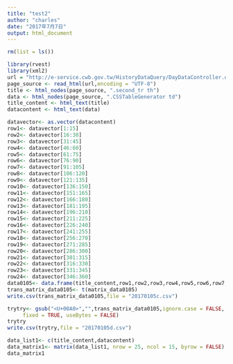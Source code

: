 ```yaml
---
title: "test2"
author: "charles"
date: "2017年7月7日"
output: html_document
---
```



```r
rm(list = ls())
```


```r
library(rvest)
library(xml2)
url = "http://e-service.cwb.gov.tw/HistoryDataQuery/DayDataController.do?command=viewMain&station=C0AC60&stname=%25E4%25B8%2589%25E5%25B3%25BD&datepicker=2017-01-05"
page_source <- read_html(url,encoding = "UTF-8")
title <- html_nodes(page_source, ".second_tr th")
data <- html_nodes(page_source, ".CSSTableGenerator td")
title_content <- html_text(title)
datacontent <- html_text(data)
```



```r
datavector<- as.vector(datacontent)
row1<- datavector[1:15]
row2<- datavector[16:30]
row3<- datavector[31:45]
row4<- datavector[46:60]
row5<- datavector[61:75]
row6<- datavector[76:90]
row7<- datavector[91:105]
row8<- datavector[106:120]
row9<- datavector[121:135]
row10<- datavector[136:150]
row11<- datavector[151:165]
row12<- datavector[166:180]
row13<- datavector[181:195]
row14<- datavector[196:210]
row15<- datavector[211:225]
row16<- datavector[226:240]
row17<- datavector[241:255]
row18<- datavector[256:270]
row19<- datavector[271:285]
row20<- datavector[286:300]
row21<- datavector[301:315]
row22<- datavector[316:330]
row23<- datavector[331:345]
row24<- datavector[346:360]
data0105<- data.frame(title_content,row1,row2,row3,row4,row5,row6,row7,row8,row9,row10,row11,row12,row13,row14,row15,row16,row17,row18,row19,row20,row21,row22,row23,row24);matrix_data0105<- as.matrix(data0105)
trans_matrix_data0105<- t(matrix_data0105)
write.csv(trans_matrix_data0105,file = "20170105c.csv")
```


```r
trytry<- gsub("<U+00A0>","",trans_matrix_data0105,ignore.case = FALSE, perl = FALSE,
     fixed = TRUE, useBytes = FALSE)
trytry
write.csv(trytry,file = "20170105d.csv")
```


```r
data_list1<- c(title_content,datacontent)
data_matrix1<- matrix(data_list1, nrow = 25, ncol = 15, byrow = FALSE)
data_matrix1
```